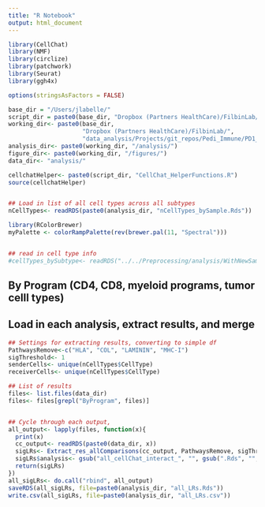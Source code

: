 ```yaml
---
title: "R Notebook"
output: html_document
---
```


```r
library(CellChat)
library(NMF)
library(circlize)
library(patchwork)
library(Seurat) 
library(ggh4x)

options(stringsAsFactors = FALSE)

base_dir = "/Users/jlabelle/"
script_dir = paste0(base_dir, "Dropbox (Partners HealthCare)/FilbinLab/data_analysis/Scripts/")
working_dir<- paste0(base_dir, 
                     "Dropbox (Partners HealthCare)/FilbinLab/",
                     "data_analysis/Projects/git_repos/Pedi_Immune/PD1_Treat/SS2/Tumor/03_CellChat/")
analysis_dir<- paste0(working_dir, "/analysis/")
figure_dir<- paste0(working_dir, "/figures/")
data_dir<- "analysis/"

cellchatHelper<- paste0(script_dir, "CellChat_HelperFunctions.R")
source(cellchatHelper)


## Load in list of all cell types across all subtypes
nCellTypes<- readRDS(paste0(analysis_dir, "nCellTypes_bySample.Rds"))

library(RColorBrewer)
myPalette <- colorRampPalette(rev(brewer.pal(11, "Spectral")))


## read in cell type info
#cellTypes_bySubtype<- readRDS("../../Preprocessing/analysis/WithNewSamples/cellTypes_bySubtype.rds")
```

## By Program (CD4, CD8, myeloid programs, tumor celll types)
## Load in each analysis, extract results, and merge
```r
## Settings for extracting results, converting to simple df
PathwaysRemove<-c("HLA", "COL", "LAMININ", "MHC-I")
sigThreshold<- 1
senderCells<- unique(nCellTypes$CellType)
receiverCells<- unique(nCellTypes$CellType)

## List of results
files<- list.files(data_dir) 
files<- files[grepl("ByProgram", files)]


## Cycle through each output,
all_output<- lapply(files, function(x){
  print(x)
  cc_output<- readRDS(paste0(data_dir, x))
  sigLRs<- Extract_res_allComparisons(cc_output, PathwaysRemove, sigThreshold, senderCells, receiverCells)
  sigLRs$analysis<- gsub("all_cellChat_interact_", "", gsub(".Rds", "", x))
  return(sigLRs)
})
all_sigLRs<- do.call("rbind", all_output)
saveRDS(all_sigLRs, file=paste0(analysis_dir, "all_LRs.Rds")) 
write.csv(all_sigLRs, file=paste0(analysis_dir, "all_LRs.csv")) 
```


